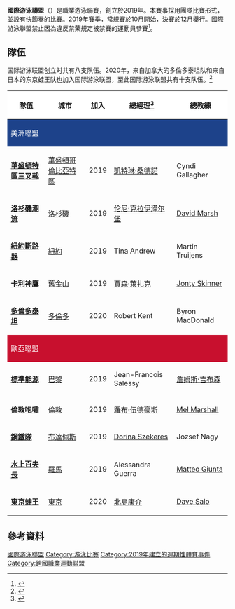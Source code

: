{{Multiple issues|
{{Notability Unreferenced|time=2020-10-21T12:31:07+00:00}}
{{Primarysources|time=2020-10-21T12:31:07+00:00}}
{{Refimprove|time=2020-10-21T12:31:07+00:00}}
}}
{{Infobox sports league
| upcoming_season = <!--comment out, do not delete-->
| last_season     = <!--comment out, do not delete-->
| title           = 國際游泳聯盟
| current_season  = <!--comment out, do not delete--> 2020年國際游泳聯盟
| logo            = <!-- 檔案不存在 ISL Swimming Logo.jpg ，可從英文維基百科取得 -->
| logo_size       = 
| caption         = 
| sport           = [[游泳|游泳]]
| founded         = 2019
| inaugural       = 
| president       = [[康坦斯丁·格里戈里辛|康坦斯丁·格里戈里辛]]
| ceo             = Ali Khan
| teams           = 10
| countries       = 世界性
| champion        = 
| champ_season    = 
| most_champs     = 
| most successful club = 
| website         = https://isl.global/
}}

'''國際游泳聯盟'''（{{lang-en|International Swimming League}}）是職業游泳聯賽，創立於2019年。本賽事採用團隊比賽形式，並設有快節奏的比賽。2019年賽季，常規賽於10月開始，決賽於12月舉行。國際游泳聯盟禁止因為違反禁藥規定被禁賽的運動員參賽<ref>{{cite web|url=https://isl.global/competition-format/|title=Competition format|work=ISL|access-date=10 October 2019|archive-date=2020-10-23|archive-url=https://web.archive.org/web/20201023005025/https://isl.global/competition-format/|dead-url=no}}</ref>。

==隊伍==
国际游泳联盟创立时共有八支队伍。2020年，来自加拿大的多倫多泰坦队和来自日本的东京蛙王队也加入国际游泳联盟，至此国际游泳联盟共有十支队伍。<ref>{{cite web|url=https://www.cbc.ca/sports/olympics/summer/aquatics/international-swimming-league-final-day-two-recap-1.5406086|title=Toronto, Tokyo to get new franchises in ISL pro swim league|publisher=CBC|date=2019-12-21|accessdate=2020-10-22|archiveurl=https://web.archive.org/web/20201018003426/https://www.cbc.ca/sports/olympics/summer/aquatics/international-swimming-league-final-day-two-recap-1.5406086|archivedate=2020-10-18|dead-url=no}}</ref>

{| class="wikitable"
|-
! style="background:white"|隊伍
! style="background:white"|城市
! style="background:white"|加入
! style="background:white"|總經理<ref>{{Cite web |url=https://swimswam.com/isl-announces-head-coaches-for-season-2/ |title=存档副本 |accessdate=2020-10-21 |archive-date=2020-10-23 |archive-url=https://web.archive.org/web/20201023233140/https://swimswam.com/isl-announces-head-coaches-for-season-2/ |dead-url=no }}</ref>
! style="background:white"|總教練
|-
! style="background:#1D428A;" colspan="5"|<span style="color:#FFFFFF;">美洲聯盟</span>
|-
| '''[[華盛頓特區三叉戟|華盛頓特區三叉戟]]'''
| {{flagicon|USA}} [[華盛頓哥倫比亞特區|華盛頓哥倫比亞特區]]
| 2019
| [[凱特琳·桑德諾|凱特琳·桑德諾]]
| Cyndi Gallagher
|-
| '''[[洛杉磯潮流|洛杉磯潮流]]'''
| {{flagicon|USA}} [[洛杉磯|洛杉磯]] 
| 2019
| [[伦尼·克拉伊泽尔堡|伦尼·克拉伊泽尔堡]]
| [[David_Marsh_(swimming_coach)|David Marsh]]
|-
| '''[[紐約斷路器|紐約斷路器]]'''
| {{flagicon|USA}} [[紐約|紐約]]
| 2019
| Tina Andrew
| Martin Truijens
|-
| '''[[卡利神鷹|卡利神鷹]]'''
| {{flagicon|USA}} [[舊金山|舊金山]]
| 2019
| [[賈森·萊扎克|賈森·萊扎克]]
| [[Jonty_Skinner|Jonty Skinner]]
|-
| '''[[多倫多泰坦|多倫多泰坦]]'''
| {{flagicon|CAN}} [[多倫多|多倫多]]
| 2020
| Robert Kent
|Byron MacDonald
|-
! style="background:#C8102E;" colspan="5"|<span style="color:#FFFFFF;">歐亞聯盟</span>
|-
| '''[[標準能源游泳俱樂部|標準能源]]'''
| {{flagicon|FRA}} [[巴黎|巴黎]]
| 2019
| Jean-Francois Salessy 
| [[詹姆斯·吉布森|詹姆斯·吉布森]]
|-
| '''[[倫敦咆嘯|倫敦咆嘯]]'''
| {{flagicon|GBR}} [[倫敦|倫敦]]
| 2019
| [[羅布·伍德豪斯|羅布·伍德豪斯]]
| [[Mel_Marshall|Mel Marshall]]
|-
| '''[[鋼鐵隊|鋼鐵隊]]'''
| {{flagicon|HUN}} [[布達佩斯|布達佩斯]]
| 2019
| [[Dorina_Szekeres|Dorina Szekeres]]
| Jozsef Nagy
|-
| '''[[水上百夫長|水上百夫長]]'''
| {{flagicon|ITA}} [[羅馬|羅馬]]
| 2019
| Alessandra Guerra
| [[Matteo_Giunta|Matteo Giunta]]
|-
| '''[[東京蛙王|東京蛙王]]'''
| {{flagicon|JPN}} [[東京|東京]]
| 2020
|[[北島康介|北島康介]]
|[[Dave_Salo|Dave Salo]]
|}

==參考資料==
{{reflist}}

[[Category:國際游泳聯盟|]]
[[Category:游泳比賽|Category:游泳比賽]]
[[Category:2019年建立的週期性體育事件|Category:2019年建立的週期性體育事件]]
[[Category:跨國職業運動聯盟|Category:跨國職業運動聯盟]]